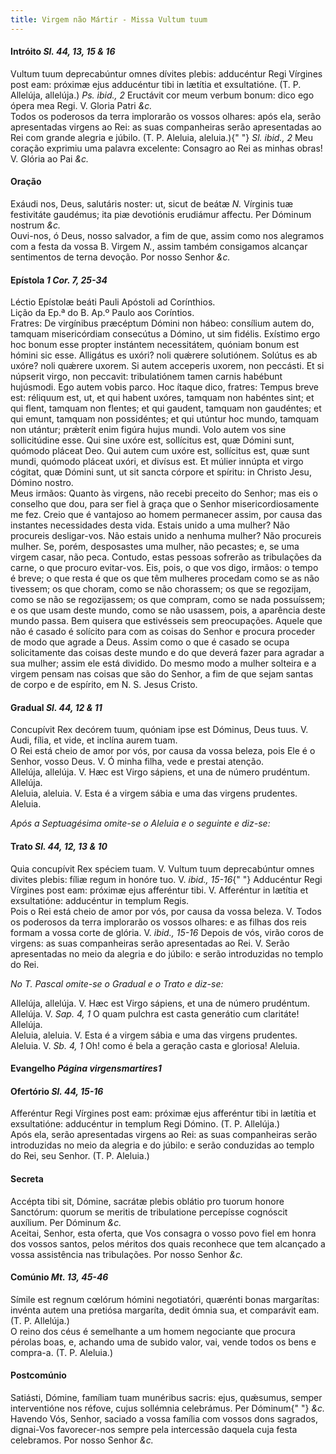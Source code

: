 ```yaml
---
title: Virgem não Mártir - Missa Vultum tuum
---
```


<h4 class="text-center">
  Intróito <em>Sl. 44, 13, 15 & 16</em>
</h4>
<div class="container-fluid">
  <div class="row">
    <div class="col-6 dropcaps text-justify">
      Vultum tuum deprecabúntur omnes dívites plebis: adducéntur Regi Vírgines
      post eam: próximæ ejus adducéntur tibi in lætítia et exsultatióne. (T. P.
      Allelúja, allelúja.) <em>Ps. ibid., 2</em> Eructávit cor meum verbum
      bonum: dico ego ópera mea Regi. V. Gloria Patri <em>&c.</em>
    </div>
    <div class="col-6 dropcaps text-justify">
      Todos os poderosos da terra implorarão os vossos olhares: após ela, serão
      apresentadas virgens ao Rei: as suas companheiras serão apresentadas ao
      Rei com grande alegria e júbilo. (T. P. Aleluia, aleluia.){" "}
      <em>Sl. ibid., 2</em> Meu coração exprimiu uma palavra excelente: Consagro
      ao Rei as minhas obras! V. Glória ao Pai <em>&c.</em>
    </div>
  </div>
</div>

<h4 class="text-center">Oração</h4>
<div class="container-fluid">
  <div class="row">
    <div class="col-6 dropcaps text-justify">
      Exáudi nos, Deus, salutáris noster: ut, sicut de beátæ <em>N. </em>
      Vírginis tuæ festivitáte gaudémus; ita piæ devotiónis erudiámur affectu. Per
      Dóminum nostrum <em>&c.</em>
    </div>
    <div class="col-6 dropcaps text-justify">
      Ouvi-nos, ó Deus, nosso salvador, a fim de que, assim como nos alegramos
      com a festa da vossa B. Virgem <em>N.</em>, assim também consigamos
      alcançar sentimentos de terna devoção. Por nosso Senhor <em>&c.</em>
    </div>
  </div>
</div>

<h4 class="text-center">
  Epístola <em>1 Cor. 7, 25-34</em>
</h4>
<div class="container-fluid">
  <div class="row">
    <div class="col-6 text-justify">
      Léctio Epístolæ beáti Pauli Apóstoli ad Corínthios.
    </div>
    <div class="col-6 text-justify">
      Lição da Ep.ª do B. Ap.º Paulo aos Coríntios.
    </div>
    <div class="col-6 dropcaps text-justify">
      Fratres: De virgínibus præcéptum Dómini non hábeo: consílium autem do,
      tamquam misericórdiam consecútus a Dómino, ut sim fidélis. Exístimo ergo
      hoc bonum esse propter instántem necessitátem, quóniam bonum est hómini
      sic esse. Alligátus es uxóri? noli quǽrere solutiónem. Solútus es ab
      uxóre? noli quǽrere uxorem. Si autem acceperis uxorem, non peccásti. Et si
      núpserit virgo, non peccavit: tribulatiónem tamen carnis habébunt
      hujúsmodi. Ego autem vobis parco. Hoc ítaque dico, fratres: Tempus breve
      est: réliquum est, ut, et qui habent uxóres, tamquam non habéntes sint; et
      qui flent, tamquam non flentes; et qui gaudent, tamquam non gaudéntes; et
      qui emunt, tamquam non possidéntes; et qui utúntur hoc mundo, tamquam non
      utántur; prǽterít enim figúra hujus mundi. Volo autem vos sine
      sollicitúdine esse. Qui sine uxóre est, sollícitus est, quæ Dómini sunt,
      quómodo pláceat Deo. Qui autem cum uxóre est, sollícitus est, quæ sunt
      mundi, quómodo pláceat uxóri, et divísus est. Et múlier innúpta et virgo
      cógitat, quæ Dómini sunt, ut sit sancta córpore et spíritu: in Christo
      Jesu, Dómino nostro.
    </div>
    <div class="col-6 dropcaps text-justify">
      Meus irmãos: Quanto às virgens, não recebi preceito do Senhor; mas eis o
      conselho que dou, para ser fiel à graça que o Senhor misericordiosamente
      me fez. Creio que é vantajoso ao homem permanecer assim, por causa das
      instantes necessidades desta vida. Estais unido a uma mulher? Não
      procureis desligar-vos. Não estais unido a nenhuma mulher? Não procureis
      mulher. Se, porém, desposastes uma mulher, não pecastes; e, se uma virgem
      casar, não peca. Contudo, estas pessoas sofrerão as tribulações da carne,
      o que procuro evitar-vos. Eis, pois, o que vos digo, irmãos: o tempo é
      breve; o que resta é que os que têm mulheres procedam como se as não
      tivessem; os que choram, como se não chorassem; os que se regozijam, como
      se não se regozijassem; os que compram, como se nada possuíssem; e os que
      usam deste mundo, como se não usassem, pois, a aparência deste mundo
      passa. Bem quisera que estivésseis sem preocupações. Aquele que não é
      casado é solícito para com as coisas do Senhor e procura proceder de modo
      que agrade a Deus. Assim como o que é casado se ocupa solicitamente das
      coisas deste mundo e do que deverá fazer para agradar a sua mulher; assim
      ele está dividido. Do mesmo modo a mulher solteira e a virgem pensam nas
      coisas que são do Senhor, a fim de que sejam santas de corpo e de
      espírito, em N. S. Jesus Cristo.
    </div>
  </div>
</div>

<h4 class="text-center">
  Gradual <em>Sl. 44, 12 & 11</em>
</h4>
<div class="container-fluid">
  <div class="row">
    <div class="col-6 dropcaps text-justify">
      Concupívit Rex decórem tuum, quóniam ipse est Dóminus, Deus tuus. V. Audi,
      fília, et vide, et inclína aurem tuam.
    </div>
    <div class="col-6 dropcaps text-justify">
      O Rei está cheio de amor por vós, por causa da vossa beleza, pois Ele é o
      Senhor, vosso Deus. V. Ó minha filha, vede e prestai atenção.
    </div>
    <div class="col-6 text-justify">
      Allelúja, allelúja. V. Hæc est Virgo sápiens, et una de número prudéntum.
      Allelúja.
    </div>
    <div class="col-6 text-justify">
      Aleluia, aleluia. V. Esta é a virgem sábia e uma das virgens prudentes.
      Aleluia.
    </div>
  </div>
</div>

<em>Após a Septuagésima omite-se o Aleluia e o seguinte e diz-se:</em>

<h4 class="text-center">
  Trato <em>Sl. 44, 12, 13 & 10</em>
</h4>
<div class="container-fluid">
  <div class="row">
    <div class="col-6 dropcaps text-justify">
      Quia concupívit Rex spéciem tuam. V. Vultum tuum deprecabúntur omnes
      divites plebis: fíliæ regum in honóre tuo. V. <em>ibid., 15-16</em>{" "}
      Adducéntur Regi Vírgines post eam: próximæ ejus afferéntur tibi. V.
      Afferéntur in lætítia et exsultatióne: adducéntur in templum Regis.
    </div>
    <div class="col-6 dropcaps text-justify">
      Pois o Rei está cheio de amor por vós, por causa da vossa beleza. V. Todos
      os poderosos da terra implorarão os vossos olhares: e as filhas dos reis
      formam a vossa corte de glória. V. <em>ibid., 15-16</em> Depois de vós,
      virão coros de virgens: as suas companheiras serão apresentadas ao Rei. V.
      Serão apresentadas no meio da alegria e do júbilo: e serão introduzidas no
      templo do Rei.
    </div>
  </div>
</div>

<em>No T. Pascal omite-se o Gradual e o Trato e diz-se:</em>

<div class="container-fluid">
  <div class="row">
    <div class="col-6 text-justify">
      Allelúja, allelúja. V. Hæc est Virgo sápiens, et una de número prudéntum.
      Allelúja. V. <em>Sap. 4, 1</em> O quam pulchra est casta generátio cum
      claritáte! Allelúja.
    </div>
    <div class="col-6 text-justify">
      Aleluia, aleluia. V. Esta é a virgem sábia e uma das virgens prudentes.
      Aleluia. V. <em>Sb. 4, 1</em> Oh! como é bela a geração casta e gloriosa!
      Aleluia.
    </div>
  </div>
</div>

<h4 class="text-center">
  Evangelho <em>Página virgensmartires1</em>
</h4>

<h4 class="text-center">
  Ofertório <em>Sl. 44, 15-16</em>
</h4>
<div class="container-fluid">
  <div class="row">
    <div class="col-6 dropcaps text-justify">
      Afferéntur Regi Vírgines post eam: próximæ ejus afferéntur tibi in lætítia
      et exsultatióne: adducéntur in templum Regi Dómino. (T. P. Allelúja.)
    </div>
    <div class="col-6 dropcaps text-justify">
      Após ela, serão apresentadas virgens ao Rei: as suas companheiras serão
      introduzidas no meio da alegria e do júbilo: e serão conduzidas ao templo
      do Rei, seu Senhor. (T. P. Aleluia.)
    </div>
  </div>
</div>

<h4 class="text-center">Secreta</h4>
<div class="container-fluid">
  <div class="row">
    <div class="col-6 dropcaps text-justify">
      Accépta tibi sit, Dómine, sacrátæ plebis oblátio pro tuorum honore
      Sanctórum: quorum se meritis de tribulatione percepísse cognóscit
      auxílium. Per Dóminum <em>&c.</em>
    </div>
    <div class="col-6 dropcaps text-justify">
      Aceitai, Senhor, esta oferta, que Vos consagra o vosso povo fiel em honra
      dos vossos santos, pelos méritos dos quais reconhece que tem alcançado a
      vossa assistência nas tribulações. Por nosso Senhor <em>&c.</em>
    </div>
  </div>
</div>

<h4 class="text-center">
  Comúnio <em>Mt. 13, 45-46</em>
</h4>
<div class="container-fluid">
  <div class="row">
    <div class="col-6 dropcaps text-justify">
      Símile est regnum cœlórum hómini negotiatóri, quærénti bonas margarítas:
      invénta autem una pretiósa margaríta, dedit ómnia sua, et comparávit eam.
      (T. P. Allelúja.)
    </div>
    <div class="col-6 dropcaps text-justify">
      O reino dos céus é semelhante a um homem negociante que procura pérolas
      boas, e, achando uma de subido valor, vai, vende todos os bens e compra-a.
      (T. P. Aleluia.)
    </div>
  </div>
</div>

<h4 class="text-center">Postcomúnio</h4>
<div class="container-fluid">
  <div class="row">
    <div class="col-6 dropcaps text-justify">
      Satiásti, Dómine, famíliam tuam munéribus sacris: ejus, quǽsumus, semper
      interventióne nos réfove, cujus sollémnia celebrámus. Per Dóminum{" "}
      <em>&c.</em>
    </div>
    <div class="col-6 dropcaps text-justify">
      Havendo Vós, Senhor, saciado a vossa família com vossos dons sagrados,
      dignai-Vos favorecer-nos sempre pela intercessão daquela cuja festa
      celebramos. Por nosso Senhor <em>&c.</em>
    </div>
  </div>
</div>
